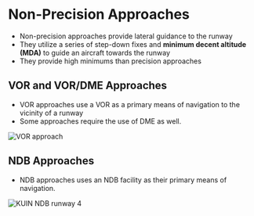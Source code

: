 
# Non-Precision Approaches

- Non-precision approaches provide lateral guidance to the runway
- They utilize a series of step-down fixes and **minimum decent altitude (MDA)** to guide an aircraft towards the runway
- They provide high minimums than precision approaches

## VOR and VOR/DME Approaches

- VOR approaches use a VOR as a primary means of navigation to the vicinity of a runway
- Some approaches require the use of DME as well.

![VOR approach](/img/content/kcvo-vor-17.jpg)

## NDB Approaches

- NDB approaches uses an NDB facility as their primary means of navigation.

![KUIN NDB runway 4](/img/content/kuin-ndb-4.jpg)
